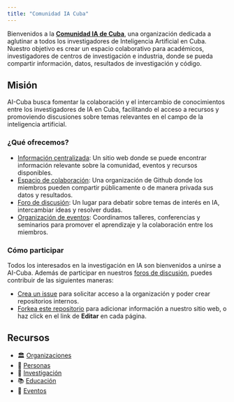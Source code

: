 ```yaml
---
title: "Comunidad IA Cuba"
---
```


Bienvenidos a la [**Comunidad IA de Cuba**](https://ai-cuba.github.io), una organización dedicada a aglutinar a todos los investigadores de Inteligencia Artificial en Cuba. Nuestro objetivo es crear un espacio colaborativo para académicos, investigadores de centros de investigación e industria, donde se pueda compartir información, datos, resultados de investigación y código.

## Misión

AI-Cuba busca fomentar la colaboración y el intercambio de conocimientos entre los investigadores de IA en Cuba, facilitando el acceso a recursos y promoviendo discusiones sobre temas relevantes en el campo de la inteligencia artificial.

### ¿Qué ofrecemos?

- [Información centralizada](https://ai-cuba.github.io): Un sitio web donde se puede encontrar información relevante sobre la comunidad, eventos y recursos disponibles.
- [Espacio de colaboración](https://github.com/ai-cuba): Una organización de Github donde los miembros pueden compartir públicamente o de manera privada sus datos y resultados.
- [Foro de discusión](https://github.com/orgs/AI-Cuba/discussions): Un lugar para debatir sobre temas de interés en IA, intercambiar ideas y resolver dudas.
- [Organización de eventos](https://github.com/orgs/AI-Cuba/discussions/categories/eventos): Coordinamos talleres, conferencias y seminarios para promover el aprendizaje y la colaboración entre los miembros.

### Cómo participar

Todos los interesados en la investigación en IA son bienvenidos a unirse a AI-Cuba. Además de participar en nuestros [foros de discusión](https://github.com/orgs/AI-Cuba/discussions), puedes contribuir de las siguientes maneras:

- [Crea un issue](https://github.com/AI-Cuba/ai-cuba.github.io/issues) para solicitar acceso a la organización y poder crear repositorios internos.
- [Forkea este repositorio](https://github.com/AI-Cuba/ai-cuba.github.io/fork) para adicionar información a nuestro sitio web, o haz click en el link de **Editar** en cada página.

## Recursos

- 🏛️ [Organizaciones](orgs.qmd)
- 👥 [Personas](people.qmd)
- 🤖 [Investigación](research.qmd)
- 📚 [Educación](books.qmd)
- 🎤 [Eventos](events.qmd)
